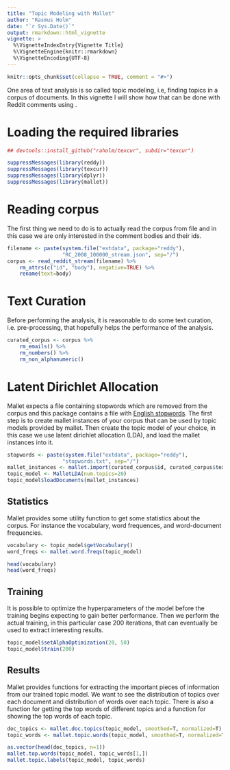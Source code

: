 ```yaml
---
title: "Topic Modeling with Mallet"
author: "Rasmus Holm"
date: "`r Sys.Date()`"
output: rmarkdown::html_vignette
vignette: >
  %\VignetteIndexEntry{Vignette Title}
  %\VignetteEngine{knitr::rmarkdown}
  %\VignetteEncoding{UTF-8}
---
```


```r
knitr::opts_chunk$set(collapse = TRUE, comment = "#>")
```

One area of text analysis is so called topic modeling, i.e, finding topics in a corpus of documents. In this vignette I will show how that can be done with Reddit comments using \textit{mallet}.

# Loading the required libraries
```r
## devtools::install_github("raholm/texcur", subdir="texcur")

suppressMessages(library(reddy))
suppressMessages(library(texcur))
suppressMessages(library(dplyr))
suppressMessages(library(mallet))
```

# Reading corpus

The first thing we need to do is to actually read the corpus from file and in this case we are only interested in the comment bodies and their ids.

```r
filename <- paste(system.file("extdata", package="reddy"),
                  "RC_2008_100000_stream.json", sep="/")
corpus <- read_reddit_stream(filename) %>%
    rm_attrs(c("id", "body"), negative=TRUE) %>%
    rename(text=body)
```

# Text Curation

Before performing the analysis, it is reasonable to do some text curation, i.e. pre-processing, that hopefully helps the performance of the analysis.

```r
curated_corpus <- corpus %>%
    rm_emails() %>%
    rm_numbers() %>%
    rm_non_alphanumeric()
```

# Latent Dirichlet Allocation

Mallet expects a file containing stopwords which are removed from the corpus and this package contains a file with [English stopwords](http://www.ranks.nl/stopwords). The first step is to create mallet instances of your corpus that can be used by topic models provided by mallet. Then create the topic model of your choice, in this case we use latent dirichlet allocation (LDA), and load the mallet instances into it.

```r
stopwords <- paste(system.file("extdata", package="reddy"),
                  "stopwords.txt", sep="/")
mallet_instances <- mallet.import(curated_corpus$id, curated_corpus$text, stopwords)
topic_model <- MalletLDA(num.topics=20)
topic_model$loadDocuments(mallet_instances)
```

## Statistics

Mallet provides some utility function to get some statistics about the corpus. For instance the vocabulary, word frequences, and word-document frequencies.

```r
vocabulary <- topic_model$getVocabulary()
word_freqs <- mallet.word.freqs(topic_model)

head(vocabulary)
head(word_freqs)
```

## Training

It is possible to optimize the hyperparameters of the model before the training begins expecting to gain better performance. Then we perform the actual training, in this particular case 200 iterations, that can eventually be used to extract interesting results.

```r
topic_model$setAlphaOptimization(20, 50)
topic_model$train(200)
```

## Results

Mallet provides functions for extracting the important pieces of information from our trained topic model. We want to see the distribution of topics over each document and distribution of words over each topic. There is also a function for getting the top words of different topics and a function for showing the top words of each topic.

```r
doc_topics <- mallet.doc.topics(topic_model, smoothed=T, normalized=T)
topic_words <- mallet.topic.words(topic_model, smoothed=T, normalized=T)

as.vector(head(doc_topics, n=1))
mallet.top.words(topic_model, topic_words[1,])
mallet.topic.labels(topic_model, topic_words)
```
